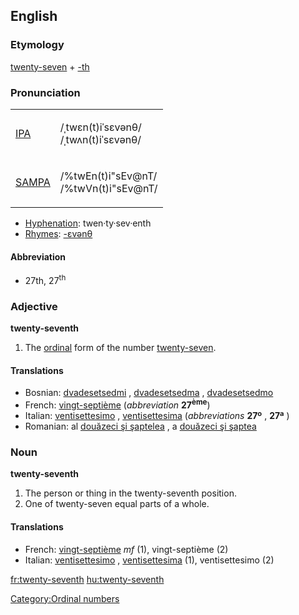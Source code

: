 ==English==

===Etymology===
[[twenty-seven]] + [[-th]]

===Pronunciation===
{| border=1 cellpadding=5
| [[w:IPA|IPA]] || /ˌtwɛn(t)iˈsɛvənθ/ <br> /ˌtwʌn(t)iˈsɛvənθ/
|-
| [[w:SAMPA|SAMPA]] || /%twEn(t)i"sEv@nT/ <br> /%twVn(t)i"sEv@nT/
|}

*[[Hyphenation]]: twen·ty·sev·enth
*[[Rhymes]]: [[Rhymes:English:-ɛvənθ|-ɛvənθ]]

====Abbreviation====
{{rfc-level|Abbreviation at L4+ not in L3 POS section}}
*27th, 27<sup>th</sup>

===Adjective===
'''twenty-seventh'''

# The [[ordinal]] form of the number [[twenty-seven]].

====Translations====
*Bosnian: [[dvadesetsedmi]] {{m}}, [[dvadesetsedma]] {{f}}, [[dvadesetsedmo]] {{n}}
*French: [[vingt-septième]] (''abbreviation'' '''27<sup>ème</sup>''')
*Italian: [[ventisettesimo]] {{m}}, [[ventisettesima]] {{f}} (''abbreviations'' '''27º''' {{m}}, '''27ª''' {{f}})
*Romanian: al [[douăzeci şi şaptelea]] {{m}}, a [[douăzeci şi şaptea]] {{f}}

===Noun===
'''twenty-seventh'''

# The person or thing in the twenty-seventh position.
# One of twenty-seven equal parts of a whole.

====Translations====
*French: [[vingt-septième]] ''mf'' (1), vingt-septième {{m}} (2)
*Italian: [[ventisettesimo]] {{m}}, [[ventisettesima]] {{f}} (1), ventisettesimo {{m}} (2)

[[Category:Ordinal numbers]]

[[fr:twenty-seventh]]
[[hu:twenty-seventh]]